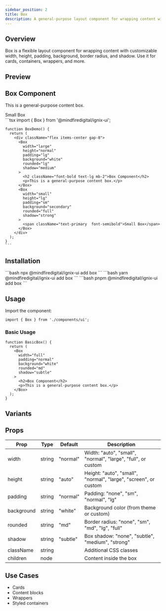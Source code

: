 ```yaml
---
sidebar_position: 2
title: Box
description: A general-purpose layout component for wrapping content with customizable styling options.
---
```



## Overview

Box is a flexible layout component for wrapping content with customizable width, height, padding, background, border radius, and shadow. Use it for cards, containers, wrappers, and more.

## Preview

<Tabs defaultValue="preview">
  <TabItem value="preview" label="Preview" default>
    <div className="flex items-center gap-8 border rounded-lg p-4">
      <Box
        width="large"
        height="normal"
        padding="lg"
        background="white"
        rounded="lg"
        shadow="medium"
        className="border border-black/20"
      >
        <h2 className="font-bold text-lg mb-2">Box Component</h2>
        <p>This is a general-purpose content box.</p>
      </Box>
      <Box
        width="small"
        height="lg"
        padding="sm"
        background="secondary"
        rounded="full"
        shadow="strong"
      >
        <span className="text-primary font-semibold">Small Box</span>
      </Box>
    </div>
  </TabItem>
  <TabItem value="code" label="Code">
    ```tsx
    import { Box } from '@mindfiredigital/ignix-ui';

    function BoxDemo() {
      return (
        <div className="flex items-center gap-8">
          <Box
            width="large"
            height="normal"
            padding="lg"
            background="white"
            rounded="lg"
            shadow="medium"
          >
            <h2 className="font-bold text-lg mb-2">Box Component</h2>
            <p>This is a general-purpose content box.</p>
          </Box>
          <Box
            width="small"
            height="lg"
            padding="sm"
            background="secondary"
            rounded="full"
            shadow="strong"
          >
            <span className="text-primary  font-semibold">Small Box</span>
          </Box>
        </div>
      );
    }
    ```
  </TabItem>
</Tabs>

## Installation

<Tabs>
  <TabItem value="npm" label="npm" default>
    ```bash
    npx @mindfiredigital/ignix-ui add box
    ```
  </TabItem>
  <TabItem value="yarn" label="Yarn">
    ```bash
    yarn @mindfiredigital/ignix-ui add box
    ```
  </TabItem>
  <TabItem value="pnpm" label="pnpm">
    ```bash
    pnpm @mindfiredigital/ignix-ui add box
    ```
  </TabItem>
</Tabs>

## Usage

Import the component:

```tsx
import { Box } from './components/ui';
```

### Basic Usage

```tsx
function BasicBox() {
  return (
    <Box
      width="full"
      padding="normal"
      background="white"
      rounded="md"
      shadow="subtle"
    >
      <h2>Box Component</h2>
      <p>This is a general-purpose content box.</p>
    </Box>
  );
}
```

## Variants

<BoxDemo />

## Props

| Prop        | Type    | Default   | Description                                      |
|-------------|---------|-----------|--------------------------------------------------|
| width       | string  | "normal"  | Width: "auto", "small", "normal", "large", "full", or custom |
| height      | string  | "auto"    | Height: "auto", "small", "normal", "large", "screen", or custom |
| padding     | string  | "normal"  | Padding: "none", "sm", "normal", "lg"            |
| background  | string  | "white"   | Background color (from theme or custom)           |
| rounded     | string  | "md"      | Border radius: "none", "sm", "md", "lg", "full"   |
| shadow      | string  | "subtle"  | Box shadow: "none", "subtle", "medium", "strong"  |
| className   | string  |           | Additional CSS classes                            |
| children    | node    |           | Content inside the box                            |

## Use Cases
- Cards
- Content blocks
- Wrappers
- Styled containers
